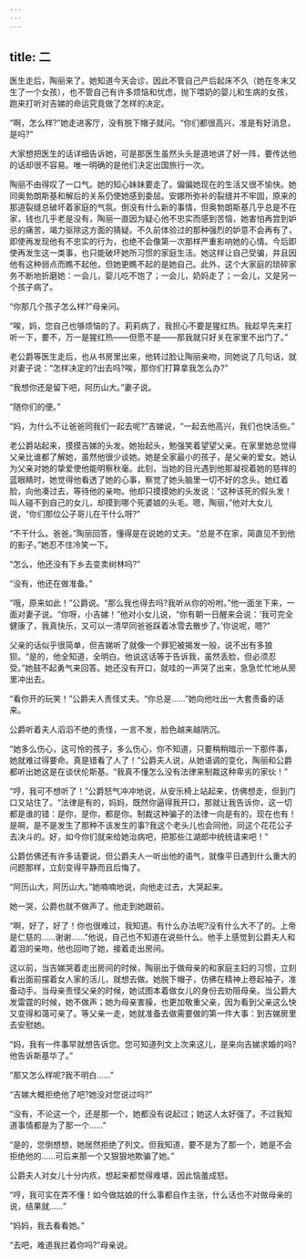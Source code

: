```yaml
---
---
---
```

title: 二
---




医生走后，陶丽来了。她知道今天会诊，因此不管自己产后起床不久（她在冬末又生了一个女孩），也不管自己有许多烦恼和忧虑，抛下喂奶的婴儿和生病的女孩，跑来打听对吉娣的命运究竟做了怎样的决定。

“啊，怎么样?”她走进客厅，没有脱下帽子就问。“你们都很高兴，准是有好消息，是吗?”

大家想把医生的话详细告诉她，可是那医生虽然头头是道地讲了好一阵，要传达他的话却很不容易。唯一明确的是他们决定出国旅行一次。

陶丽不由得叹了一口气。她的知心妹妹要走了。偏偏她现在的生活又很不愉快。她同奥勃朗斯基和解后的关系仍使她感到委屈。安娜所弥补的裂缝并不牢固，原来的那道裂缝总破坏着家庭的气氛。倒没有什么新的事情，但奥勃朗斯基几乎总是不在家，钱也几乎老是没有，陶丽一直因为疑心他不忠实而感到苦恼，她害怕再尝到妒忌的痛苦，竭力驱除这方面的猜疑。不久前体验过的那种强烈的妒意不会再有了，即使再发现他有不忠实的行为，也绝不会像第一次那样严重影响她的心情。今后即使再发生这一类事，也只能破坏她所习惯的家庭生活。她这样让自己受骗，并且因他有这种弱点而瞧不起他，但她更瞧不起的是她自己。此外，这个大家庭的琐碎家务不断地折磨她：一会儿，婴儿吃不饱了；一会儿，奶妈走了；一会儿，又是另一个孩子病了。

“你那几个孩子怎么样?”母亲问。

“唉，妈，您自己也够烦恼的了。莉莉病了，我担心不要是猩红热。我趁早先来打听一下，要不，万一是猩红热——但愿不是——那我就只好关在家里不出门了。”

老公爵等医生走后，也从书房里出来，他转过脸让陶丽亲吻，同她说了几句话，就对妻子说：“怎样决定的?出去吗?唉，那你们打算拿我怎么办?”

“我想你还是留下吧，阿历山大。”妻子说。

“随你们的便。”

“妈，为什么不让爸爸同我们一起去呢?”吉娣说，“一起去他高兴，我们也快活些。”

老公爵站起来，摸摸吉娣的头发。她抬起头，勉强笑着望望父亲。在家里她总觉得父亲比谁都了解她，虽然他很少谈她。她是全家最小的孩子，是父亲的爱女。她认为父亲对她的挚爱使他能明察秋毫。此刻，当她的目光遇到他那凝视着她的慈祥的蓝眼睛时，她觉得他看透了她的心事，察觉了她头脑里一切不好的念头。她红着脸，向他凑过去，等待他的亲吻。他却只摸摸她的头发说：“这种该死的假头发！叫人碰不到自己的女儿，却摸到哪个死婆娘的头毛。嗯，陶丽，”他对大女儿说，“你们那位公子哥儿在干什么呀?”

“不干什么。爸爸。”陶丽回答，懂得是在说她的丈夫。“总是不在家，简直见不到他的影子。”她忍不住冷笑一下。

“怎么，他还没有下乡去变卖树林吗?”

“没有，他还在做准备。”

“哦，原来如此！”公爵说。“那么我也得去吗?我听从你的吩咐。”他一面坐下来，一面对妻子说。“你呀，小吉娣！”他对小女儿说，“你有朝一日醒来会说：‘我可完全健康了，我真快乐，又可以一清早同爸爸踩着冰雪去散步了。’你说呢，嗯?”

父亲的话似乎很简单，但吉娣听了就像一个罪犯被揭发一般，说不出有多狼狈。“是的，他全知道，全明白。他说这话等于告诉我，虽然丢脸，但必须忍受。”她鼓不起勇气来回答。她还没有开口，就哇的一声哭了出来，急急忙忙地从房里冲出去。

“看你开的玩笑！”公爵夫人责怪丈夫。“你总是……”她向他吐出一大套责备的话来。

公爵听着夫人滔滔不绝的责怪，一言不发，脸色越来越阴沉。

“她多么伤心，这可怜的孩子，多么伤心，你不知道，只要稍稍暗示一下那件事，她就难过得要命。真是错看了人了！”公爵夫人说，从她语调的变化，陶丽和公爵都听出她这是在谈伏伦斯基。“我真不懂怎么没有法律来制裁这种卑劣的家伙！”

“哼，我可不想听了！”公爵怒气冲冲地说，从安乐椅上站起来，仿佛想走，但到门口又站住了。“法律是有的，妈妈，既然你逼得我开口，那就让我告诉你，这一切都是谁的错：是你，是你，都是你。制裁这种骗子的法律一向是有的，现在也有！是啊，是不是发生了那种不该发生的事?我这个老头儿也会同他，同这个花花公子去决斗的。好，如今你们就来给她治病吧，把那些江湖郎中统统请来吧！”

公爵仿佛还有许多话要说，但公爵夫人一听出他的语气，就像平日遇到什么重大的问题那样，立刻变得平静而且后悔了。

“阿历山大，阿历山大。”她喃喃地说，向他走过去，大哭起来。

她一哭，公爵也就不做声了。他走到她跟前。

“啊，好了，好了！你也很难过，我知道。有什么办法呢?没有什么大不了的。上帝是仁慈的……谢谢……”他说，自己也不知道在说些什么。他手上感觉到公爵夫人和着泪的亲吻，他也回吻了她，接着走出房间。

这以前，当吉娣哭着走出房间的时候，陶丽出于做母亲的和家庭主妇的习惯，立刻看出面前摆着女人家的活儿，就想去做。她脱下帽子，仿佛在精神上卷起袖子，准备动手。当母亲责怪父亲的时候，她试图本着做女儿的身份去劝阻母亲。当公爵大发雷霆的时候，她不做声；她为母亲害臊，也更加敬重父亲，因为看到父亲这么快又变得和蔼可亲了。等父亲一走，她就准备去做需要做的第一件大事：到吉娣房里去安慰她。

“妈，我有一件事早就想告诉您。您可知道列文上次来这儿，是来向吉娣求婚的吗?他告诉斯基华了。”

“那又怎么样呢?我不明白……”

“吉娣大概拒绝他了吧?她没对您说过吗?”

“没有，不论这一个，还是那一个，她都没有说起过；她这人太好强了。不过我知道事情都是为了那一个……”

“是的，您倒想想，她居然拒绝了列文。但我知道，要不是为了那一个，她是不会拒绝他的……可后来那一个又狠狠地欺骗了她。”

公爵夫人对女儿十分内疚，想起来都觉得难堪，因此恼羞成怒。

“哼，我可实在弄不懂！如今做姑娘的什么事都自作主张，什么话也不对做母亲的说，结果就……”

“妈妈，我去看看她。”

“去吧，难道我拦着你吗?”母亲说。